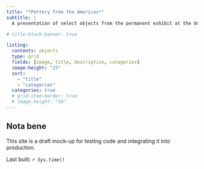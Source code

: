 ```yaml
---
title: "*Pottery from the Americas*"
subtitle: |
  A presentation of select objects from the permanent exhibit at the University Museum.

# title-block-banner: true

listing:
  contents: objects
  type: grid
  fields: [image, title, description, categories]
  image-height: "25"
  sort:
    - "title"
    - "categories"
  categories: true
  # grid-item-border: true
  # image-height: "50"
---
```


:::{.callout-important}
## Nota bene

This site is a draft mock-up for testing code and integrating it into production.

Last built: *`r Sys.time()`*
:::
